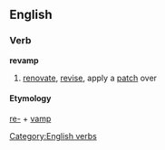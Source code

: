== English ==
=== Verb ===
[[Category:English verbs]]
'''revamp'''
# [[renovate]], [[revise]], apply a [[patch]] over
==== Etymology ====
[[re-]] + [[vamp]]